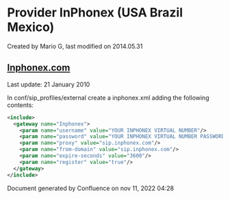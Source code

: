 
# Provider InPhonex (USA Brazil Mexico) 

 Created by  Mario G, last modified on 2014.05.31

## [Inphonex.com](http://Inphonex.com)

Last update: 21 January 2010

In conf/sip\_profiles/external create a inphonex.xml adding the following contents:

```xml
<include>
  <gateway name="Inphonex">
    <param name="username" value="YOUR INPHONEX VIRTUAL NUMBER"/>
    <param name="password" value="YOUR INPHONEX VIRTUAL NUMBER PASSWORD"/>
    <param name="proxy" value="sip.inphonex.com"/>
    <param name="from-domain" value="sip.inphonex.com"/>
    <param name="expire-seconds" value="3600"/>
    <param name="register" value="true"/>
  </gateway>
</include> 
```

  
Document generated by Confluence on nov 11, 2022 04:28
